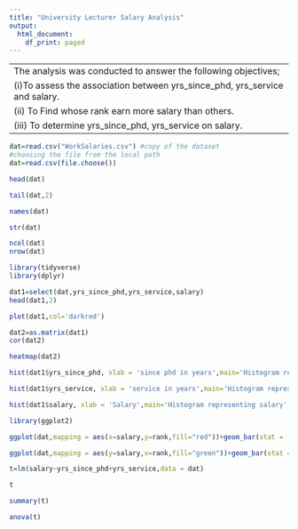 ```yaml
---
title: "University Lecturer Salary Analysis"
output:
  html_document:
    df_print: paged
---
```

---
The analysis was conducted to answer the following objectives;
(i)To assess the association between yrs_since_phd, yrs_service and salary.
(ii) To Find whose rank earn more salary than others.
(iii) To determine yrs_since_phd, yrs_service on salary.
---
```r
dat=read.csv("WorkSalaries.csv") #copy of the dataset
#choosing the file from the local path
dat=read.csv(file.choose())
```


```r
head(dat)
```


```r
tail(dat,2)
```
```r
names(dat)

```
```r
str(dat)

```
```r
ncol(dat)
nrow(dat)
```
```r
library(tidyverse)
library(dplyr)
```
```r
dat1=select(dat,yrs_since_phd,yrs_service,salary)
head(dat1,2)
```

```r
plot(dat1,col='darkred')
```

```r
dat2=as.matrix(dat1)
cor(dat2)
```
```r
heatmap(dat2)
```
```r
hist(dat1$yrs_since_phd, xlab = 'since phd in years',main='Histogram representing Years Since obtained phd',col = 'red')
```
```r
hist(dat1$yrs_service, xlab = 'service in years',main='Histogram representing service in years',col = 'blue')
```
```r
hist(dat1$salary, xlab = 'Salary',main='Histogram representing salary',col = 'purple')
```
```r
library(ggplot2)

```

```r
ggplot(dat,mapping = aes(x=salary,y=rank,fill="red"))+geom_bar(stat = 'identity')+labs(title = "Barplot for Salary",x="salary",y="rank")
```
```r
ggplot(dat,mapping = aes(y=salary,x=rank,fill="green"))+geom_bar(stat = 'identity')+labs(title = "Barplot for Salary",y="salary",x="rank")
```
```r
t=lm(salary~yrs_since_phd+yrs_service,data = dat)
```

```r
t
```
```r
summary(t)
```
```r
anova(t)
```

















